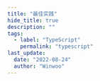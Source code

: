 ```yaml
---
title: "最佳实践"
hide_title: true
description: ""
tags:
  - label: "TypeScript"
    permalink: "typescript"
last_update:
  date: "2022-08-24"
  author: "Winwoo"
---
```



<FeatureIcon src={typescript} title="最佳实践" />
<LinkList
  data={[
    {
      title: "使用 Pick 类型实现数据模型映射",
      link: "/docs/typescript/best-practice/map-data-model",
      src: typescript,
    },
  ]}
/>
